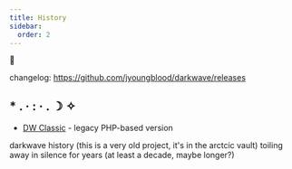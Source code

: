 ```yaml
---
title: History
sidebar:
  order: 2
---
```

🚜


changelog: https://github.com/jyoungblood/darkwave/releases


## * . · : · . ☽ ✧ 
- [DW Classic](https://github.com/jyoungblood/darkwave/tree/slime) - legacy PHP-based version


darkwave history (this is a very old project, it's in the arctcic vault)
toiling away in silence for years (at least a decade, maybe longer?)